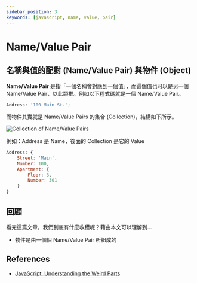 ```yaml
---
sidebar_position: 3
keywords: [javascript, name, value, pair]
---
```


# Name/Value Pair

## 名稱與值的配對 (Name/Value Pair) 與物件 (Object)

**Name/Value Pair** 是指「一個名稱會對應到一個值」，而這個值也可以是另一個 Name/Value Pair，以此類推。例如以下程式碼就是一個 Name/Value Pair。

```javascript
Address: '100 Main St.';
```

而物件其實就是 Name/Value Pairs 的集合 (Collection)，結構如下所示。

![Collection of Name/Value Pairs](https://i.imgur.com/jZAGKi8.png)

例如：Address 是 Name，後面的 Collection 是它的 Value

```javascript
Address: {
    Street: 'Main',
    Number: 100,
    Apartment: {
        Floor: 3,
        Number: 301
    }
}
```

## 回顧

看完這篇文章，我們到底有什麼收穫呢？藉由本文可以理解到…

- 物件是由一個個 Name/Value Pair 所組成的

## References

- [JavaScript: Understanding the Weird Parts](https://www.udemy.com/course/understand-javascript/)
